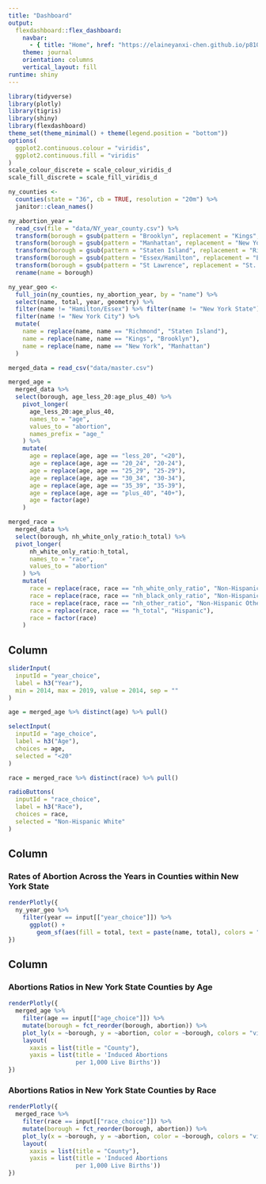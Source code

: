 ```yaml
---
title: "Dashboard"
output: 
  flexdashboard::flex_dashboard:
    navbar:
      - { title: "Home", href: "https://elaineyanxi-chen.github.io/p8105-finalproject.github.io/index.html", align: left }
    theme: journal
    orientation: columns
    vertical_layout: fill
runtime: shiny
---
```


```r
library(tidyverse)
library(plotly)
library(tigris)
library(shiny)
library(flexdashboard)
theme_set(theme_minimal() + theme(legend.position = "bottom"))
options(
  ggplot2.continuous.colour = "viridis",
  ggplot2.continuous.fill = "viridis"
)
scale_colour_discrete = scale_colour_viridis_d
scale_fill_discrete = scale_fill_viridis_d
```


```r
ny_counties <-
  counties(state = "36", cb = TRUE, resolution = "20m") %>% 
  janitor::clean_names()

ny_abortion_year = 
  read_csv(file = "data/NY_year_county.csv") %>%
  transform(borough = gsub(pattern = "Brooklyn", replacement = "Kings", borough)) %>%
  transform(borough = gsub(pattern = "Manhattan", replacement = "New York", borough)) %>%
  transform(borough = gsub(pattern = "Staten Island", replacement = "Richmond", borough)) %>%
  transform(borough = gsub(pattern = "Essex/Hamilton", replacement = "Essex", borough)) %>%
  transform(borough = gsub(pattern = "St Lawrence", replacement = "St. Lawrence", borough)) %>% 
  rename(name = borough) 

ny_year_geo <- 
  full_join(ny_counties, ny_abortion_year, by = "name") %>%
  select(name, total, year, geometry) %>% 
  filter(name != "Hamilton/Essex") %>% filter(name != "New York State") %>%
  filter(name != "New York City") %>% 
  mutate(
    name = replace(name, name == "Richmond", "Staten Island"), 
    name = replace(name, name == "Kings", "Brooklyn"),
    name = replace(name, name == "New York", "Manhattan")
  )
```


```r
merged_data = read_csv("data/master.csv")

merged_age = 
  merged_data %>% 
  select(borough, age_less_20:age_plus_40) %>% 
    pivot_longer(
      age_less_20:age_plus_40,
      names_to = "age", 
      values_to = "abortion",
      names_prefix = "age_"
    ) %>% 
    mutate(
      age = replace(age, age == "less_20", "<20"),
      age = replace(age, age == "20_24", "20-24"),
      age = replace(age, age == "25_29", "25-29"),
      age = replace(age, age == "30_34", "30-34"),
      age = replace(age, age == "35_39", "35-39"),
      age = replace(age, age == "plus_40", "40+"),
      age = factor(age)
    )
```


```r
merged_race = 
  merged_data %>% 
  select(borough, nh_white_only_ratio:h_total) %>% 
  pivot_longer(
      nh_white_only_ratio:h_total,
      names_to = "race", 
      values_to = "abortion"
    ) %>% 
    mutate(
      race = replace(race, race == "nh_white_only_ratio", "Non-Hispanic White"),
      race = replace(race, race == "nh_black_only_ratio", "Non-Hispanic Black"),
      race = replace(race, race == "nh_other_ratio", "Non-Hispanic Other"),
      race = replace(race, race == "h_total", "Hispanic"),
      race = factor(race)
    )
```


Column {.sidebar}
-----------------------------------------------------------------------

```r
sliderInput(
  inputId = "year_choice",
  label = h3("Year"),
  min = 2014, max = 2019, value = 2014, sep = ""
)

age = merged_age %>% distinct(age) %>% pull()

selectInput(
  inputId = "age_choice",
  label = h3("Age"),
  choices = age,
  selected = "<20"
)

race = merged_race %>% distinct(race) %>% pull()

radioButtons(
  inputId = "race_choice",
  label = h3("Race"),
  choices = race,
  selected = "Non-Hispanic White"
)
```

Column {data-width=650}
-----------------------------------------------------------------------

### Rates of Abortion Across the Years in Counties within New York State


```r
renderPlotly({
  ny_year_geo %>% 
    filter(year == input[["year_choice"]]) %>% 
      ggplot() +
        geom_sf(aes(fill = total, text = paste(name, total), colors = "viridis"))            
})
```


Column {data-width=350}
-----------------------------------------------------------------------

### Abortions Ratios in New York State Counties by Age

```r
renderPlotly({
  merged_age %>% 
    filter(age == input[["age_choice"]]) %>% 
    mutate(borough = fct_reorder(borough, abortion)) %>% 
    plot_ly(x = ~borough, y = ~abortion, color = ~borough, colors = "viridis", type = "bar") %>% 
    layout(
      xaxis = list(title = "County"),
      yaxis = list(title = 'Induced Abortions 
                   per 1,000 Live Births'))
}) 
```

### Abortions Ratios in New York State Counties by Race

```r
renderPlotly({
  merged_race %>% 
    filter(race == input[["race_choice"]]) %>% 
    mutate(borough = fct_reorder(borough, abortion)) %>% 
    plot_ly(x = ~borough, y = ~abortion, color = ~borough, colors = "viridis", type = "bar") %>% 
    layout(
      xaxis = list(title = "County"),
      yaxis = list(title = 'Induced Abortions 
                   per 1,000 Live Births'))
}) 
```

